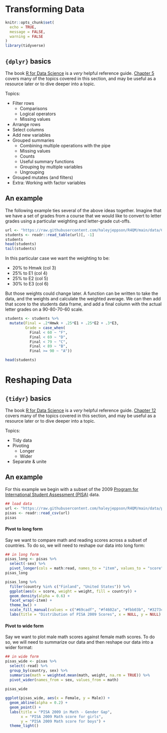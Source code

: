 # Transforming Data

```r
knitr::opts_chunk$set(
  echo = TRUE,
  message = FALSE,
  warning = FALSE
)
library(tidyverse)
```

## `{dplyr}` basics {-}

The book [R for Data Science](https://r4ds.had.co.nz/) is a *very* helpful reference guide. [Chapter 5](https://r4ds.had.co.nz/transform.html) covers many of the topics covered in this section, and may be useful as a resource later or to dive deeper into a topic. 

Topics:

- Filter rows
  - Comparisons
  - Logical operators
  - Missing values
- Arrange rows
- Select columns
- Add new variables 
- Grouped summaries
  - Combining multiple operations with the pipe
  - Missing values
  - Counts
  - Useful summary functions
  - Grouping by multiple variables
  - Ungrouping
- Grouped mutates (and filters)
- Extra: Working with factor variables


<!--
## Filter rows

- Comparisons
- Logical operators
- Missing values


## Arrange rows

## Select columns

## Add new variables 


##  Grouped summaries

- Combining multiple operations with the pipe
- Missing values
- Counts
- Useful summary functions
- Grouping by multiple variables
- Ungrouping


## Grouped mutates (and filters)



-->









## An example

The following example ties several of the above ideas together. Imagine that we have a set of grades from a course that we would like to convert to letter grades using a particular weighting and letter-grade cut-offs.

```r
url <- "https://raw.githubusercontent.com/haleyjeppson/R4QM/main/data/CourseData.txt"
students <- readr::read_table(url)[, -1]
students
head(students)
tail(students)
```

In this particular case we want the weighting to be:

- 20% to Hmwk (col 3)
- 25% to E1 (col 4)
- 25% to E2 (col 5)
- 30% to E3 (col 6)

But those weights could change later. A function can be written to take the data, and the weights and calculate the weighted average. We can then add that score to the students data frame, and add a final column with the actual letter grades on a 90-80-70-60 scale.

```r
students <- students %>% 
  mutate(Final = .2*Hmwk + .25*E1 + .25*E2 + .3*E3,
         Grade = case_when(
           Final < 60 ~ "F",
           Final < 69 ~ "D",
           Final < 79 ~ "C",
           Final < 89 ~ "B",
           Final >= 90 ~ "A"))

head(students)
```


<!-- ## Extra: Working with factor variables -->





# Reshaping Data

## `{tidyr}` basics {-}

The book [R for Data Science](https://r4ds.had.co.nz/) is a *very* helpful reference guide. [Chapter 12](https://r4ds.had.co.nz/tidy-data.html) covers many of the topics covered in this section, and may be useful as a resource later or to dive deeper into a topic. 

Topics:

- Tidy data
- Pivoting
  - Longer
  - Wider
- Separate & unite



## An example

For this example we begin with a subset of the 2009 [Program for International Student Assessment (PISA)](https://nces.ed.gov/surveys/pisa/) data. 

```r
## load data
url <- "https://raw.githubusercontent.com/haleyjeppson/R4QM/main/data/pisas09_subset.csv"
pisas <- readr::read_csv(url)
pisas
```

#### Pivot to long form {-}

Say we want to compare math and reading scores across a subset of countries. To do so, we will need to reshape our data into long form:

```r
## in long form
pisas_long <- pisas %>% 
  select(-sex) %>% 
  pivot_longer(cols = math:read, names_to = "item", values_to = "score")
pisas_long

pisas_long %>% 
  filter(country %in% c("Finland", "United States")) %>%
  ggplot(aes(x = score, weight = weight, fill = country)) +
  geom_density(alpha = 0.6) +
  facet_wrap(~item) +
  theme_bw() +
  scale_fill_manual(values = c("#69cadf", "#f4602a", "#fbb03b", "#3273c2")[c(3,1)]) +
  labs(title = "Distribution of PISA 2009 Scores", x = NULL, y = NULL)
```

#### Pivot to wide form {-}

Say we want to plot male math scores against female math scores. To do so, we will need to summarize our data and then reshape our data into a wider format:

```r
## in wide form
pisas_wide <- pisas %>% 
  select(-read) %>% 
  group_by(country, sex) %>% 
  summarise(math = weighted.mean(math, weight, na.rm = TRUE)) %>% 
  pivot_wider(names_from = sex, values_from = math) 
  
pisas_wide

ggplot(pisas_wide, aes(x = Female, y = Male)) +
  geom_abline(alpha = 0.2) +
  geom_point() +
  labs(title = "PISA 2009 in Math - Gender Gap",
       x = "PISA 2009 Math score for girls",
       y = "PISA 2009 Math score for boys") +
  theme_light()
```

